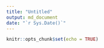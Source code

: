 ```yaml
---
title: "Untitled"
output: md_document
date: "`r Sys.Date()`"
---
```


```r
knitr::opts_chunk$set(echo = TRUE)
```



